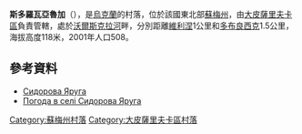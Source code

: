 {{coord|50|23|10|N|35|19|19|E|scale:100000_region:UA|display=title}}

'''斯多羅瓦亞魯加'''（{{lang-uk|Сидорова Яруга}}），是[[烏克蘭|烏克蘭]]的村落，位於該國東北部[[蘇梅州|蘇梅州]]，由[[大皮薩里夫卡區|大皮薩里夫卡區]]負責管轄，處於[[沃爾斯克拉河|沃爾斯克拉河]]畔，分別距離[[維利涅_(大皮薩里夫卡區)|維利涅]]1公里和[[多布良西克_(大皮薩里夫卡區)|多布良西克]]1.5公里，海拔高度118米，2001年人口508。

==參考資料==
* [http://w1.c1.rada.gov.ua/pls/z7502/A005?rdat1=02.02.2010&rf7571=28831 Сидорова Яруга]{{dead link|date=2018年3月 |bot=InternetArchiveBot |fix-attempted=yes }}
* [http://weather.in.ua/ua/symskaja/23795 Погода в селі Сидорова Яруга] {{Wayback|url=http://weather.in.ua/ua/symskaja/23795 |date=20111219225448 }}

{{DEFAULTSORT:Сидорова Яруга}}
[[Category:蘇梅州村落|Category:蘇梅州村落]]
[[Category:大皮薩里夫卡區村落|Category:大皮薩里夫卡區村落]]


{{Sumy-geo-stub}}